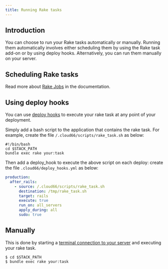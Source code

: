 ```yaml
---
title: Running Rake tasks
---
```


## Introduction
You can choose to run your Rake tasks automatically or manually. Running them automatically involves either scheduling them by using the Rake task add-on or by using deploy hooks. Alternatively, you can run them manually on your server.

## Scheduling Rake tasks
Read more about [Rake Jobs](/docs/servers/rake-task) in the documentation.

## Using deploy hooks

You can use [deploy hooks](/docs/deploy-hooks/deploy-hooks) to execute your rake task at any point of your deployment.

Simply add a bash script to the application that contains the rake task. For example, create the file `/.cloud66/scripts/rake_task.sh` as below:

```shell
#!/bin/bash
cd $STACK_PATH
bundle exec rake your:task
```

Then add a deploy_hook to execute the above script on each deploy: create the file `.cloud66/deploy_hooks.yml` as below:

```yaml
production:
  after_rails:
    - source: /.cloud66/scripts/rake_task.sh
      destination: /tmp/rake_task.sh
      target: rails
      execute: true
      run_on: all_servers
      apply_during: all
      sudo: true
```

## Manually
This is done by starting a [terminal connection to your server](/docs/servers/ssh-to-server) and executing your rake task.

```shell
$ cd $STACK_PATH
$ bundle exec rake your:task
```

